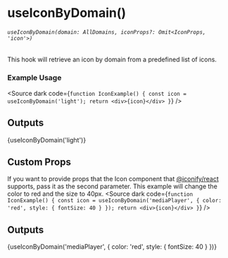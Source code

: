 
<Meta title="core/hooks/useIconByDomain" />

# useIconByDomain()
###### `useIconByDomain(domain: AllDomains, iconProps?: Omit<IconProps, 'icon'>)`
This hook will retrieve an icon by domain from a predefined list of icons.

### Example Usage

<Source dark code={`
function IconExample() {
  const icon = useIconByDomain('light');
  return <div>{icon}</div>
}
`} />

## Outputs

<div>{useIconByDomain('light')}</div>

## Custom Props

If you want to provide props that the Icon component that [@iconify/react](https://iconify.design/docs/icon-components/react/) supports, pass it as the second parameter.
This example will change the color to red and the size to 40px.
<Source dark code={`
function IconExample() {
  const icon = useIconByDomain('mediaPlayer', {
    color: 'red',
    style: {
      fontSize: 40
    }
  });
  return <div>{icon}</div>
}
`} />

## Outputs

<div>{useIconByDomain('mediaPlayer', {
    color: 'red',
    style: {
      fontSize: 40
    }
})}</div>